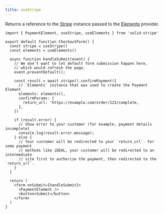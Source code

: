 ```yaml
---
title: useStripe
---
```


Returns a reference to the [Stripe](https://stripe.com/docs/js/initializing) instance passed to the [Elements]() provider.

```tsx
import { PaymentElement, useStripe, useElements } from 'solid-stripe'

export default function CheckoutForm() {
  const stripe = useStripe()
  const elements = useElements()

  async function handleSubmit(event) {
    // We don't want to let default form submission happen here,
    // which would refresh the page.
    event.preventDefault();

    const result = await stripe().confirmPayment({
      // `Elements` instance that was used to create the Payment Element
      elements: elements(),
      confirmParams: {
        return_url: 'https://example.com/order/123/complete,
      },
    })

    if (result.error) {
      // Show error to your customer (for example, payment details incomplete)
      console.log(result.error.message);
    } else {
      // Your customer will be redirected to your `return_url`. For some payment
      // methods like iDEAL, your customer will be redirected to an intermediate
      // site first to authorize the payment, then redirected to the `return_url`.
    }
  }

  return (
    <form onSubmit={handleSubmit}>
      <PaymentElement />
      <button>Submit</button>
    </form>
  )
}
```
